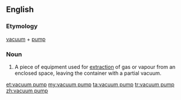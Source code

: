 ==English==
{{wikipedia}}
===Etymology===
[[vacuum]] + [[pump]]
===Noun===
{{en-noun|sg=vacuum pump}}

# A piece of equipment used for [[extraction]] of gas or vapour from an enclosed space, leaving the container with a partial vacuum.

<!--reason for not SoP. A water pump pumps water, but a vacuum pump pumps...???-->

[[et:vacuum pump]]
[[my:vacuum pump]]
[[ta:vacuum pump]]
[[tr:vacuum pump]]
[[zh:vacuum pump]]
